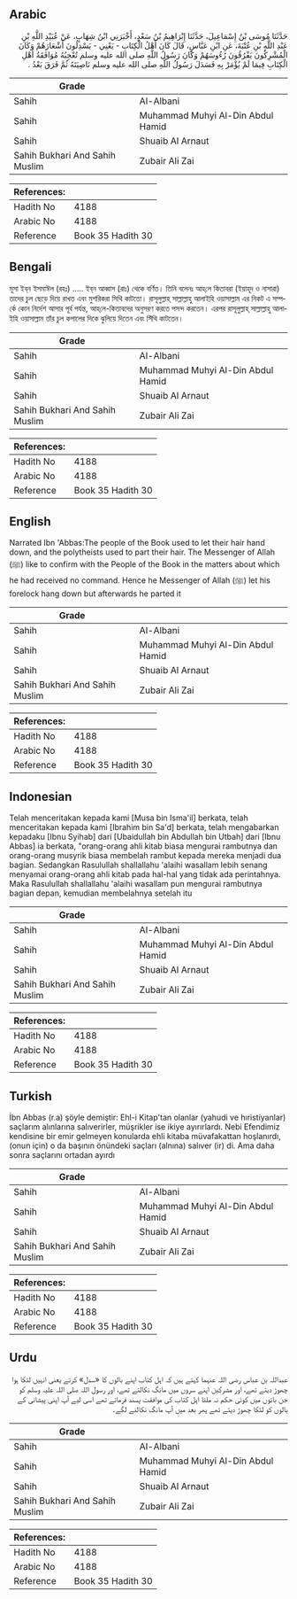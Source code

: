 ## Arabic


<div dir="rtl" lang="ar" style={{fontSize:'larger',backgroundColor:'#f8f9fa',padding:20}}>
حَدَّثَنَا مُوسَى بْنُ إِسْمَاعِيلَ، حَدَّثَنَا إِبْرَاهِيمُ بْنُ سَعْدٍ، أَخْبَرَنِي ابْنُ شِهَابٍ، عَنْ عُبَيْدِ اللَّهِ بْنِ عَبْدِ اللَّهِ بْنِ عُتْبَةَ، عَنِ ابْنِ عَبَّاسٍ، قَالَ كَانَ أَهْلُ الْكِتَابِ - يَعْنِي - يَسْدِلُونَ أَشْعَارَهُمْ وَكَانَ الْمُشْرِكُونَ يَفْرُقُونَ رُءُوسَهُمْ وَكَانَ رَسُولُ اللَّهِ صلى الله عليه وسلم تُعْجِبُهُ مُوَافَقَةُ أَهْلِ الْكِتَابِ فِيمَا لَمْ يُؤْمَرْ بِهِ فَسَدَلَ رَسُولُ اللَّهِ صلى الله عليه وسلم نَاصِيَتَهُ ثُمَّ فَرَقَ بَعْدُ ‏.‏
</div>
<div style={{backgroundColor:'#f8f9fa',padding:20, marginBottom: 10}}><table> <thead> <tr> <th>Grade</th> <th></th> </tr> </thead> <tbody> <tr><td>Sahih</td><td>Al-Albani</td></tr><tr><td>Sahih</td><td>Muhammad Muhyi Al-Din Abdul Hamid</td></tr><tr><td>Sahih</td><td>Shuaib Al Arnaut</td></tr><tr><td>Sahih Bukhari And Sahih Muslim</td><td>Zubair Ali Zai</td></tr></tbody></table><table> <thead> <tr> <th>References:</th> <th></th> </tr> </thead> <tbody><tr><td>Hadith No</td><td>4188</td></tr><tr><td>Arabic No</td><td>4188</td></tr><tr><td>Reference</td><td>Book 35 Hadith 30</td></tr></tbody></table></div>

## Bengali


<div dir="ltr" lang="bn" style={{fontSize:'larger',backgroundColor:'#f8f9fa',padding:20}}>
মূসা ইব্‌ন ইসমাঈল (রহঃ) ..... ইব্‌ন আব্বাস (রাঃ) থেকে বর্ণিত। তিনি বলেনঃ আহ্‌লে কিতাবরা (ইয়াহূদ ও নাসারা) তাদের চুল ছেড়ে দিয়ে রাখত এবং মুশরিকরা সিথি কাটতো। রাসূলুল্লাহ্‌ সাল্লাল্লাহু আলাইহি ওয়াসাল্লাম এর নিকট এ সম্পর্কে কোন নির্দেশ আসার পূর্ব পর্যন্ত, আহ্‌লে-কিতাবদের অনুসরণ করতে পসন্দ করতেন। এরপর রাসূলুল্লাহ্‌ সাল্লাল্লাহু আলাইহি ওয়াসাল্লাম তাঁর চুল কপালের দিকে ঝুলিয়ে দিতেন এবং সিঁথি কাটতেন।
</div>
<div style={{backgroundColor:'#f8f9fa',padding:20, marginBottom: 10}}><table> <thead> <tr> <th>Grade</th> <th></th> </tr> </thead> <tbody> <tr><td>Sahih</td><td>Al-Albani</td></tr><tr><td>Sahih</td><td>Muhammad Muhyi Al-Din Abdul Hamid</td></tr><tr><td>Sahih</td><td>Shuaib Al Arnaut</td></tr><tr><td>Sahih Bukhari And Sahih Muslim</td><td>Zubair Ali Zai</td></tr></tbody></table><table> <thead> <tr> <th>References:</th> <th></th> </tr> </thead> <tbody><tr><td>Hadith No</td><td>4188</td></tr><tr><td>Arabic No</td><td>4188</td></tr><tr><td>Reference</td><td>Book 35 Hadith 30</td></tr></tbody></table></div>

## English


<div dir="ltr" lang="en" style={{fontSize:'larger',backgroundColor:'#f8f9fa',padding:20}}>
Narrated Ibn 'Abbas:The people of the Book used to let their hair hand down, and the polytheists used to part their hair. The Messenger of Allah (ﷺ) like to confirm with the People of the Book in the matters about which he had received no command. Hence he Messenger of Allah (ﷺ) let his forelock hang down but afterwards he parted it
</div>
<div style={{backgroundColor:'#f8f9fa',padding:20, marginBottom: 10}}><table> <thead> <tr> <th>Grade</th> <th></th> </tr> </thead> <tbody> <tr><td>Sahih</td><td>Al-Albani</td></tr><tr><td>Sahih</td><td>Muhammad Muhyi Al-Din Abdul Hamid</td></tr><tr><td>Sahih</td><td>Shuaib Al Arnaut</td></tr><tr><td>Sahih Bukhari And Sahih Muslim</td><td>Zubair Ali Zai</td></tr></tbody></table><table> <thead> <tr> <th>References:</th> <th></th> </tr> </thead> <tbody><tr><td>Hadith No</td><td>4188</td></tr><tr><td>Arabic No</td><td>4188</td></tr><tr><td>Reference</td><td>Book 35 Hadith 30</td></tr></tbody></table></div>

## Indonesian


<div dir="ltr" lang="id" style={{fontSize:'larger',backgroundColor:'#f8f9fa',padding:20}}>
Telah menceritakan kepada kami [Musa bin Isma'il] berkata, telah menceritakan kepada kami [Ibrahim bin Sa'd] berkata, telah mengabarkan kepadaku [Ibnu Syihab] dari [Ubaidullah bin Abdullah bin Utbah] dari [Ibnu Abbas] ia berkata, "orang-orang ahli kitab biasa mengurai rambutnya dan orang-orang musyrik biasa membelah rambut kepada mereka menjadi dua bagian. Sedangkan Rasulullah shallallahu 'alaihi wasallam lebih senang menyamai orang-orang ahli kitab pada hal-hal yang tidak ada perintahnya. Maka Rasulullah shallallahu 'alaihi wasallam pun mengurai rambutnya bagian depan, kemudian membelahnya setelah itu
</div>
<div style={{backgroundColor:'#f8f9fa',padding:20, marginBottom: 10}}><table> <thead> <tr> <th>Grade</th> <th></th> </tr> </thead> <tbody> <tr><td>Sahih</td><td>Al-Albani</td></tr><tr><td>Sahih</td><td>Muhammad Muhyi Al-Din Abdul Hamid</td></tr><tr><td>Sahih</td><td>Shuaib Al Arnaut</td></tr><tr><td>Sahih Bukhari And Sahih Muslim</td><td>Zubair Ali Zai</td></tr></tbody></table><table> <thead> <tr> <th>References:</th> <th></th> </tr> </thead> <tbody><tr><td>Hadith No</td><td>4188</td></tr><tr><td>Arabic No</td><td>4188</td></tr><tr><td>Reference</td><td>Book 35 Hadith 30</td></tr></tbody></table></div>

## Turkish


<div dir="ltr" lang="tr" style={{fontSize:'larger',backgroundColor:'#f8f9fa',padding:20}}>
İbn Abbas (r.a) şöyle demiştir: Ehl-i Kitap'tan olanlar (yahudi ve hıristiyanlar) saçlarım alınlarına salıverirler, müşrikler ise ikiye ayırırlardı. Nebi Efendimiz kendisine bir emir gelmeyen konularda ehli kitaba müvafakattan hoşlanırdı, (onun için) o da başının önündeki saçları (alnına) salıver (ir) di. Ama daha sonra saçlarını ortadan ayırdı
</div>
<div style={{backgroundColor:'#f8f9fa',padding:20, marginBottom: 10}}><table> <thead> <tr> <th>Grade</th> <th></th> </tr> </thead> <tbody> <tr><td>Sahih</td><td>Al-Albani</td></tr><tr><td>Sahih</td><td>Muhammad Muhyi Al-Din Abdul Hamid</td></tr><tr><td>Sahih</td><td>Shuaib Al Arnaut</td></tr><tr><td>Sahih Bukhari And Sahih Muslim</td><td>Zubair Ali Zai</td></tr></tbody></table><table> <thead> <tr> <th>References:</th> <th></th> </tr> </thead> <tbody><tr><td>Hadith No</td><td>4188</td></tr><tr><td>Arabic No</td><td>4188</td></tr><tr><td>Reference</td><td>Book 35 Hadith 30</td></tr></tbody></table></div>

## Urdu


<div dir="rtl" lang="ur" style={{fontSize:'larger',backgroundColor:'#f8f9fa',padding:20}}>
عبداللہ بن عباس رضی اللہ عنہما کہتے ہیں کہ اہل کتاب اپنے بالوں کا «سدل» کرتے یعنی انہیں لٹکا ہوا چھوڑ دیتے تھے، اور مشرکین اپنے سروں میں مانگ نکالتے تھے، اور رسول اللہ صلی اللہ علیہ وسلم کو جن باتوں میں کوئی حکم نہ ملتا اہل کتاب کی موافقت پسند فرماتے تھے اسی لیے آپ اپنی پیشانی کے بالوں کو لٹکا چھوڑ دیتے تھے پھر بعد میں آپ مانگ نکالنے لگے۔
</div>
<div style={{backgroundColor:'#f8f9fa',padding:20, marginBottom: 10}}><table> <thead> <tr> <th>Grade</th> <th></th> </tr> </thead> <tbody> <tr><td>Sahih</td><td>Al-Albani</td></tr><tr><td>Sahih</td><td>Muhammad Muhyi Al-Din Abdul Hamid</td></tr><tr><td>Sahih</td><td>Shuaib Al Arnaut</td></tr><tr><td>Sahih Bukhari And Sahih Muslim</td><td>Zubair Ali Zai</td></tr></tbody></table><table> <thead> <tr> <th>References:</th> <th></th> </tr> </thead> <tbody><tr><td>Hadith No</td><td>4188</td></tr><tr><td>Arabic No</td><td>4188</td></tr><tr><td>Reference</td><td>Book 35 Hadith 30</td></tr></tbody></table></div>